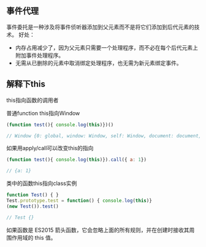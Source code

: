 
## 事件代理

事件委托是一种涉及将事件侦听器添加到父元素而不是将它们添加到后代元素的技术。 好处：

- 内存占用减少了，因为父元素只需要一个处理程序，而不必在每个后代元素上附加事件处理程序。
- 无需从已删除的元素中取消绑定处理程序，也无需为新元素绑定事件。

## 解释下this

this指向函数的调用者

普通function this指向Window
``` javascript
(function test(){ console.log(this)})()

// Window {0: global, window: Window, self: Window, document: document, name: '', location: Location, …}
```
如果用apply/call可以改变this的指向
``` javascript
(function test(){ console.log(this)}).call({ a: 1})

// {a: 1}
```
类中的函数this指向class实例
```javascript
function Test() { }
Test.prototype.test = function() { console.log(this)}
(new Test()).test()

// Test {}
```
如果函数是 ES2015 箭头函数，它会忽略上面的所有规则，并在创建时接收其周围作用域的 this 值。
